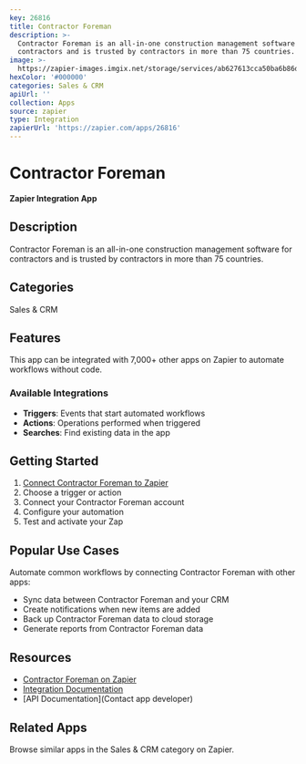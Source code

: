 ```yaml
---
key: 26816
title: Contractor Foreman
description: >-
  Contractor Foreman is an all-in-one construction management software for
  contractors and is trusted by contractors in more than 75 countries.
image: >-
  https://zapier-images.imgix.net/storage/services/ab627613cca50ba6b86df440334f50cd.png?auto=format%2Ccompress&ixlib=python-3.0.0&q=50
hexColor: '#000000'
categories: Sales & CRM
apiUrl: ''
collection: Apps
source: zapier
type: Integration
zapierUrl: 'https://zapier.com/apps/26816'
---
```

# Contractor Foreman

**Zapier Integration App**

## Description

Contractor Foreman is an all-in-one construction management software for contractors and is trusted by contractors in more than 75 countries.

## Categories

Sales & CRM

## Features

This app can be integrated with 7,000+ other apps on Zapier to automate workflows without code.

### Available Integrations

- **Triggers**: Events that start automated workflows
- **Actions**: Operations performed when triggered
- **Searches**: Find existing data in the app

## Getting Started

1. [Connect Contractor Foreman to Zapier](https://zapier.com/apps/26816)
2. Choose a trigger or action
3. Connect your Contractor Foreman account
4. Configure your automation
5. Test and activate your Zap

## Popular Use Cases

Automate common workflows by connecting Contractor Foreman with other apps:

- Sync data between Contractor Foreman and your CRM
- Create notifications when new items are added
- Back up Contractor Foreman data to cloud storage
- Generate reports from Contractor Foreman data

## Resources

- [Contractor Foreman on Zapier](https://zapier.com/apps/26816)
- [Integration Documentation](https://zapier.com/apps/26816/integrations)
- [API Documentation](Contact app developer)

## Related Apps

Browse similar apps in the Sales & CRM category on Zapier.

